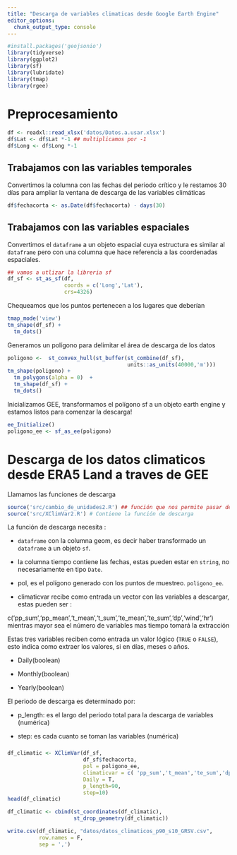 ```yaml
---
title: "Descarga de variables climaticas desde Google Earth Engine"
editor_options: 
  chunk_output_type: console
---
```


```r
#install.packages('geojsonio')
library(tidyverse)
library(ggplot2)
library(sf)
library(lubridate)
library(tmap)
library(rgee)
```

# Preprocesamiento

```r
df <- readxl::read_xlsx('datos/Datos.a.usar.xlsx')
df$Lat <- df$Lat *-1 ## multiplicamos por -1
df$Long <- df$Long *-1
```

## Trabajamos con las variables temporales

Convertimos la columna con las fechas del periodo crítico y le restamos 30 días para ampliar la ventana de descarga de las variables climáticas

```r
df$fechacorta <- as.Date(df$fechacorta) - days(30)
```

## Trabajamos con las variables espaciales

Convertimos el `dataframe` a un objeto espacial cuya estructura es similar al `dataframe` pero con una columna que hace referencia a las coordenadas espaciales.

```r
## vamos a utlizar la libreria sf
df_sf <- st_as_sf(df,
                  coords = c('Long','Lat'),
                  crs=4326)

```

Chequeamos que los puntos pertenecen a los lugares que deberían

```r
tmap_mode('view')
tm_shape(df_sf) +
  tm_dots()
```

Generamos un polígono para delimitar el área de descarga de los datos

```r
poligono <-  st_convex_hull(st_buffer(st_combine(df_sf),
                                      units::as_units(40000,'m')))
tm_shape(poligono) +
  tm_polygons(alpha = 0)  +
  tm_shape(df_sf) +
  tm_dots()
```

Inicializamos GEE, transformamos el polígono sf a un objeto earth engine y estamos listos para comenzar la descarga!

```r
ee_Initialize()
poligono_ee <- sf_as_ee(poligono)
```

# Descarga de los datos climaticos desde ERA5 Land a traves de GEE 

Llamamos las funciones de descarga

```r
source('src/cambio_de_unidades2.R') ## función que nos permite pasar de kelvins a Celsius
source('src/XClimVar2.R') # Contiene la función de descarga 
```

La función de descarga necesita :

-   `dataframe` con la columna geom, es decir haber transformado un `dataframe` a un objeto `sf`.

-   la columna tiempo contiene las fechas, estas pueden estar en `string`, no necesariamente en tipo `Date`.

-   pol, es el polígono generado con los puntos de muestreo. `poligono_ee`.

-   climaticvar recibe como entrada un vector con las variables a descargar, estas pueden ser :

c('pp_sum','pp_mean','t_mean','t_sum','te_mean','te_sum','dp','wind','hr') mientras mayor sea el número de variables mas tiempo tomará la extracción

Estas tres variables reciben como entrada un valor lógico (`TRUE` o `FALSE`), esto indica como extraer los valores, si en días, meses o años.

-   Daily(boolean)

-   Monthly(boolean)

-   Yearly(boolean)

El periodo de descarga es determinado por:

-   p_length: es el largo del periodo total para la descarga de variables (numérica)

-   step: es cada cuanto se toman las variables (numérica)

### 

```r
df_climatic <- XClimVar(df_sf,
                        df_sf$fechacorta,
                        pol = poligono_ee,
                        climaticvar = c( 'pp_sum','t_mean','te_sum','dp','wind','hr'),
                        Daily = T,
                        p_length=90,
                        step=10)
head(df_climatic)

df_climatic <- cbind(st_coordinates(df_climatic),
                     st_drop_geometry(df_climatic))

write.csv(df_climatic, "datos/datos_climaticos_p90_s10_GRSV.csv",
          row.names = F,
          sep = ',')
```
